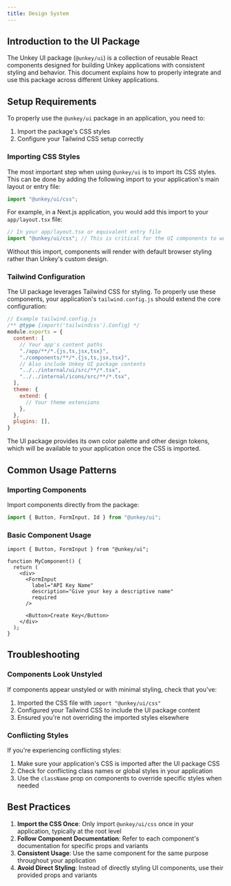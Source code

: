 ```yaml
---
title: Design System
---
```




## Introduction to the UI Package

The Unkey UI package (`@unkey/ui`) is a collection of reusable React components designed for building Unkey applications with consistent styling and behavior. This document explains how to properly integrate and use this package across different Unkey applications.

## Setup Requirements

To properly use the `@unkey/ui` package in an application, you need to:

1. Import the package's CSS styles
2. Configure your Tailwind CSS setup correctly

### Importing CSS Styles

The most important step when using `@unkey/ui` is to import its CSS styles. This can be done by adding the following import to your application's main layout or entry file:

```typescript
import "@unkey/ui/css";
```

For example, in a Next.js application, you would add this import to your `app/layout.tsx` file:

```typescript
// In your app/layout.tsx or equivalent entry file
import "@unkey/ui/css"; // This is critical for the UI components to work properly
```

Without this import, components will render with default browser styling rather than Unkey's custom design.

### Tailwind Configuration

The UI package leverages Tailwind CSS for styling. To properly use these components, your application's `tailwind.config.js` should extend the core configuration:

```javascript
// Example tailwind.config.js
/** @type {import('tailwindcss').Config} */
module.exports = {
  content: [
    // Your app's content paths
    "./app/**/*.{js,ts,jsx,tsx}",
    "./components/**/*.{js,ts,jsx,tsx}",
    // Also include Unkey UI package contents
    "../../internal/ui/src/**/*.tsx",
    "../../internal/icons/src/**/*.tsx",
  ],
  theme: {
    extend: {
      // Your theme extensions
    },
  },
  plugins: [],
}
```

The UI package provides its own color palette and other design tokens, which will be available to your application once the CSS is imported.

## Common Usage Patterns

### Importing Components

Import components directly from the package:

```typescript
import { Button, FormInput, Id } from "@unkey/ui";
```

### Basic Component Usage

```tsx
import { Button, FormInput } from "@unkey/ui";

function MyComponent() {
  return (
    <div>
      <FormInput
        label="API Key Name"
        description="Give your key a descriptive name"
        required
      />

      <Button>Create Key</Button>
    </div>
  );
}
```

## Troubleshooting

### Components Look Unstyled

If components appear unstyled or with minimal styling, check that you've:

1. Imported the CSS file with `import "@unkey/ui/css"`
2. Configured your Tailwind CSS to include the UI package content
3. Ensured you're not overriding the imported styles elsewhere

### Conflicting Styles

If you're experiencing conflicting styles:

1. Make sure your application's CSS is imported after the UI package CSS
2. Check for conflicting class names or global styles in your application
3. Use the `className` prop on components to override specific styles when needed

## Best Practices

1. **Import the CSS Once**: Only import `@unkey/ui/css` once in your application, typically at the root level
2. **Follow Component Documentation**: Refer to each component's documentation for specific props and variants
3. **Consistent Usage**: Use the same component for the same purpose throughout your application
4. **Avoid Direct Styling**: Instead of directly styling UI components, use their provided props and variants

